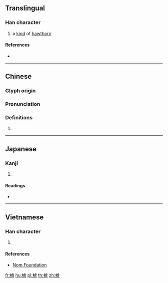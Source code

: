 ==Translingual==

===Han character===
{{Han char|rn=75|rad=木|as=11|sn=15|four=41917|canj=DYPM|ids=⿰木虘}}

# a [[kind]] of [[hawthorn]]

====References====
* {{Han ref|kx=0550.190|dkj=15449|dj=0938.110|hdz=21278.110|uh=6A1D|ud=27165|bh=E5D7|bd=58839}}

----

==Chinese==
{{zh-forms}}

===Glyph origin===
{{Han etym}}

===Pronunciation===
{{zh-pron
|m=zhā
|c=zaa1
|mc=y
|oc=y
|ma=
|cat=n
}}

===Definitions===
{{zh-hanzi}}

# {{rfdef|lang=zh}}

----

==Japanese==

===Kanji===
{{ja-kanji|grade=|rs=木11}}

# {{defn|lang=ja|sort=木11}}

====Readings====
* {{ja-readings|on=[[さ]] (sa), [[しゃ]] (sha)|kun=[[こぼけ]] (koboke)}}

----

==Vietnamese==

===Han character===
{{vi-readings|rs=木11| hanviet = tra}}

# {{defn|lang=vi|sort=木11}}

====References====
*[http://nomfoundation.org/common/nom_details.php?codepoint=6a1d Nom Foundation]

[[fr:樝]]
[[hu:樝]]
[[pl:樝]]
[[th:樝]]
[[zh:樝]]